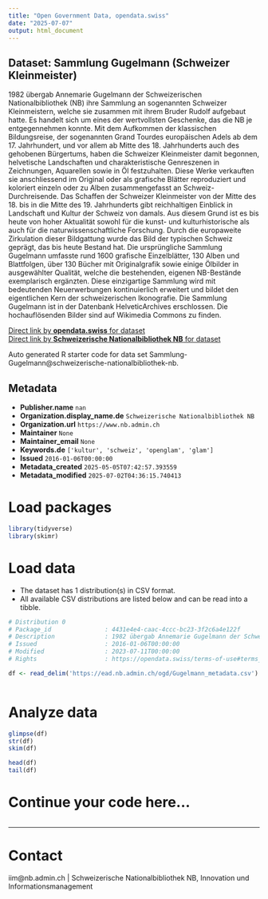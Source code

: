 ```yaml
---
title: "Open Government Data, opendata.swiss"
date: "2025-07-07"
output: html_document
---
```


## Dataset: Sammlung Gugelmann (Schweizer Kleinmeister)

1982 übergab Annemarie Gugelmann der Schweizerischen Nationalbibliothek (NB) ihre Sammlung an sogenannten Schweizer Kleinmeistern, welche sie zusammen mit ihrem Bruder Rudolf aufgebaut hatte. Es handelt sich um eines der wertvollsten Geschenke, das die NB je entgegennehmen konnte. Mit dem Aufkommen der klassischen Bildungsreise, der sogenannten Grand Tourdes europäischen Adels ab dem 17. Jahrhundert, und vor allem ab Mitte des 18. Jahrhunderts auch des gehobenen Bürgertums, haben die Schweizer Kleinmeister damit begonnen, helvetische Landschaften und charakteristische Genreszenen in Zeichnungen, Aquarellen sowie in Öl festzuhalten. Diese Werke verkauften sie anschliessend im Original oder als grafische Blätter reproduziert und koloriert einzeln oder zu Alben zusammengefasst an Schweiz-Durchreisende. Das Schaffen der Schweizer Kleinmeister von der Mitte des 18. bis in die Mitte des 19. Jahrhunderts gibt reichhaltigen Einblick in Landschaft und Kultur der Schweiz von damals. Aus diesem Grund ist es bis heute von hoher Aktualität sowohl für die kunst- und kulturhistorische als auch für die naturwissenschaftliche Forschung. Durch die europaweite Zirkulation dieser Bildgattung wurde das Bild der typischen Schweiz geprägt, das bis heute Bestand hat. Die ursprüngliche Sammlung Gugelmann umfasste rund 1600 grafische Einzelblätter, 130 Alben und Blattfolgen, über 130 Bücher mit Originalgrafik sowie einige Ölbilder in ausgewählter Qualität, welche die bestehenden, eigenen NB-Bestände exemplarisch ergänzten. Diese einzigartige Sammlung wird mit bedeutenden Neuerwerbungen kontinuierlich erweitert und bildet den eigentlichen Kern der schweizerischen Ikonografie. Die Sammlung Gugelmann ist in der Datenbank HelveticArchives erschlossen. Die hochauflösenden Bilder sind auf Wikimedia Commons zu finden.

[Direct link by **opendata.swiss** for dataset](https://opendata.swiss/de/dataset/sammlung-gugelmann-schweizer-kleinmeister)<br>
[Direct link by **Schweizerische Nationalbibliothek NB** for dataset](https://www.nb.admin.ch/snl/de/home/ueber-uns/gs/sammlungen/grafik/kleinmeister.html)

Auto generated R starter code for data set Sammlung-Gugelmann@schweizerische-nationalbibliothek-nb.

## Metadata

- **Publisher.name** `nan`
- **Organization.display_name.de** `Schweizerische Nationalbibliothek NB`
- **Organization.url** `https://www.nb.admin.ch`
- **Maintainer** `None`
- **Maintainer_email** `None`
- **Keywords.de** `['kultur', 'schweiz', 'openglam', 'glam']`
- **Issued** `2016-01-06T00:00:00`
- **Metadata_created** `2025-05-05T07:42:57.393559`
- **Metadata_modified** `2025-07-02T04:36:15.740413`


# Load packages

```r

library(tidyverse)
library(skimr)

```

# Load data

-   The dataset has 1 distribution(s) in CSV format.
-   All available CSV distributions are listed below and can be read into a tibble.

```r

# Distribution 0
# Package_id               : 4431e4e4-caac-4ccc-bc23-3f2c6a4e122f
# Description              : 1982 übergab Annemarie Gugelmann der Schweizerischen Nationalbibliothek (NB) ihre Sammlung an sogenannten Schweizer Kleinmeistern, welche sie zusammen mit ihrem Bruder Rudolf aufgebaut hatte. Es handelt sich um eines der wertvollsten Geschenke, das die NB je entgegennehmen konnte. Mit dem Aufkommen der klassischen Bildungsreise, der sogenannten Grand Tourdes europäischen Adels ab dem 17. Jahrhundert, und vor allem ab Mitte des 18. Jahrhunderts auch des gehobenen Bürgertums, haben die Schweizer Kleinmeister damit begonnen, helvetische Landschaften und charakteristische Genreszenen in Zeichnungen, Aquarellen sowie in Öl festzuhalten. Diese Werke verkauften sie anschliessend im Original oder als grafische Blätter reproduziert und koloriert einzeln oder zu Alben zusammengefasst an Schweiz-Durchreisende. Das Schaffen der Schweizer Kleinmeister von der Mitte des 18. bis in die Mitte des 19. Jahrhunderts gibt reichhaltigen Einblick in Landschaft und Kultur der Schweiz von damals. Aus diesem Grund ist es bis heute von hoher Aktualität sowohl für die kunst- und kulturhistorische als auch für die naturwissenschaftliche Forschung. Durch die europaweite Zirkulation dieser Bildgattung wurde das Bild der typischen Schweiz geprägt, das bis heute Bestand hat. Die ursprüngliche Sammlung Gugelmann umfasste rund 1600 grafische Einzelblätter, 130 Alben und Blattfolgen, über 130 Bücher mit Originalgrafik sowie einige Ölbilder in ausgewählter Qualität, welche die bestehenden, eigenen NB-Bestände exemplarisch ergänzten. Diese einzigartige Sammlung wird mit bedeutenden Neuerwerbungen kontinuierlich erweitert und bildet den eigentlichen Kern der schweizerischen Ikonografie. Die Sammlung Gugelmann ist in der Datenbank HelveticArchives erschlossen. Die hochauflösenden Bilder sind auf Wikimedia Commons zu finden.
# Issued                   : 2016-01-06T00:00:00
# Modified                 : 2023-07-11T00:00:00
# Rights                   : https://opendata.swiss/terms-of-use#terms_open

df <- read_delim('https://ead.nb.admin.ch/ogd/Gugelmann_metadata.csv')



```

# Analyze data

```r

glimpse(df)
str(df)
skim(df)

head(df)
tail(df)

```

# Continue your code here...

```r

```

------------------------------------------------------------------------

# Contact

iim@nb.admin.ch | Schweizerische Nationalbibliothek NB, Innovation und Informationsmanagement
